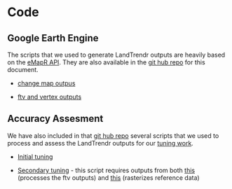 # Code 

## Google Earth Engine
The scripts that we used to generate LandTrendr outputs are heavily based on the [eMapR API](https://emapr.github.io/LT-GEE/api.html). They are also available in the [git hub repo](https://github.com/cafri-labs/lt_for_femc/tree/main/scripts) for this document.

  - [change map outpus](https://github.com/cafri-labs/lt_for_femc/blob/main/scripts/change_map.js)
  
  - [ftv and vertex outputs](https://github.com/cafri-labs/lt_for_femc/blob/main/scripts/vertex_ftv.js)
  
  
  
## Accuracy Assesment
  We have also included in that [git hub repo](https://github.com/cafri-labs/lt_for_femc/tree/main/scripts) several scripts that we used to process and assess the LandTrendr outputs for our [tuning work](tuning.qmd). 
  
  - [Initial tuning](https://github.com/cafri-labs/lt_for_femc/blob/main/scripts/single_disturbance_accuracy_assesment.R)
  
  - [Secondary tuning](https://github.com/cafri-labs/lt_for_femc/blob/main/scripts/multi_disturbance_accuracy_assesment.R) -  this script requires outputs from both [this](https://github.com/cafri-labs/lt_for_femc/blob/main/scripts/create_loss_layer.R) (processes the ftv outputs) and [this](https://github.com/cafri-labs/lt_for_femc/blob/main/scripts/harvest_brick.R) (rasterizes reference data)
  

  